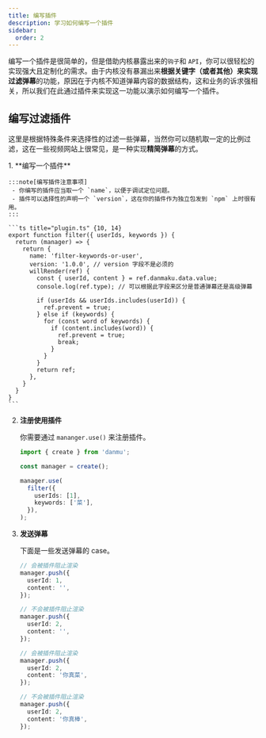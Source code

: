 ```yaml
---
title: 编写插件
description: 学习如何编写一个插件
sidebar:
  order: 2
---
```



编写一个插件是很简单的，但是借助内核暴露出来的`钩子`和 `API`，你可以很轻松的实现强大且定制化的需求。由于内核没有暴漏出来**根据关键字（或者其他）来实现过滤弹幕**的功能，原因在于内核不知道弹幕内容的数据结构，这和业务的诉求强相关，所以我们在此通过插件来实现这一功能以演示如何编写一个插件。

## 编写过滤插件

这里是根据特殊条件来选择性的过滤一些弹幕，当然你可以随机取一定的比例过滤，这在一些视频网站上很常见，是一种实现**精简弹幕**的方式。

<Steps>
1. **编写一个插件**

    :::note[编写插件注意事项]
     - 你编写的插件应当取一个 `name`，以便于调试定位问题。
     - 插件可以选择性的声明一个 `version`，这在你的插件作为独立包发到 `npm` 上时很有用。
    :::

    ```ts title="plugin.ts" {10, 14}
    export function filter({ userIds, keywords }) {
      return (manager) => {
        return {
          name: 'filter-keywords-or-user',
          version: '1.0.0', // version 字段不是必须的
          willRender(ref) {
            const { userId, content } = ref.danmaku.data.value;
            console.log(ref.type); // 可以根据此字段来区分是普通弹幕还是高级弹幕

            if (userIds && userIds.includes(userId)) {
              ref.prevent = true;
            } else if (keywords) {
              for (const word of keywords) {
                if (content.includes(word)) {
                  ref.prevent = true;
                  break;
                }
              }
            }
            return ref;
          },
        }
      }
    }
    ```

2.  **注册使用插件**

    你需要通过 `mananger.use()` 来注册插件。

    ```ts title="init.ts" {6-9}
    import { create } from 'danmu';

    const manager = create();

    manager.use(
      filter({
        userIds: [1],
        keywords: ['菜'],
      }),
    );
    ```

3.  **发送弹幕**

    下面是一些发送弹幕的 case。

    ```ts {3, 9, 16, 22}
    // 会被插件阻止渲染
    manager.push({
      userId: 1,
      content: '',
    });

    // 不会被插件阻止渲染
    manager.push({
      userId: 2,
      content: '',
    });

    // 会被插件阻止渲染
    manager.push({
      userId: 2,
      content: '你真菜',
    });

    // 不会被插件阻止渲染
    manager.push({
      userId: 2,
      content: '你真棒',
    });
    ```

</Steps>
